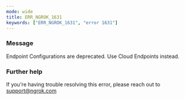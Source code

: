 ```yaml
---
mode: wide
title: ERR_NGROK_1631
keywords: ["ERR_NGROK_1631", "error 1631"]
---
```



### Message

Endpoint Configurations are deprecated. Use Cloud Endpoints instead.

<ErrorDetails />

### Further help

If you're having trouble resolving this error, please reach out to [support@ngrok.com](mailto:support@ngrok.com?subject=Help%20with%20ERR_NGROK_1631)
